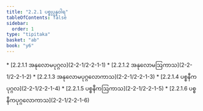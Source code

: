 ```yaml
---
title: "2.2.1 ပစ္စုပ္ပန္နဝါရ"
tableOfContents: false
sidebar:
  order: 1
type: "tipitaka"
basket: "ab"
book: "y6"
---
```



<DynamicBreadcrumb />



<TableOfContents book="y6" section="2.2.1">
* [2.2.1.1 အနုလောမပုဂ္ဂလ](2-2-1/2-2-1-1)
* [2.2.1.2 အနုလောမဩကာသ](2-2-1/2-2-1-2)
* [2.2.1.3 အနုလောမပုဂ္ဂလောကာသ](2-2-1/2-2-1-3)
* [2.2.1.4 ပစ္စနီကပုဂ္ဂလ](2-2-1/2-2-1-4)
* [2.2.1.5 ပစ္စနီကဩကာသ](2-2-1/2-2-1-5)
* [2.2.1.6 ပစ္စနီကပုဂ္ဂလောကာသ](2-2-1/2-2-1-6)
</TableOfContents>